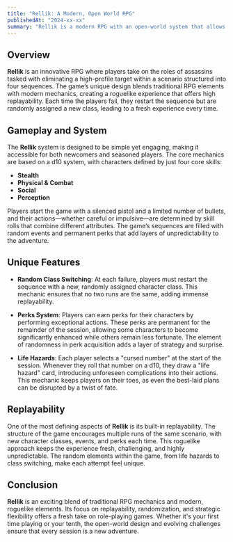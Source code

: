 ```yaml
---
title: "Rellik: A Modern, Open World RPG"
publishedAt: "2024-xx-xx"
summary: "Rellik is a modern RPG with an open-world system that allows players to experience the same scenario multiple times, each with a unique twist."
---
```


## Overview

**Rellik** is an innovative RPG where players take on the roles of assassins tasked with eliminating a high-profile target within a scenario structured into four sequences. The game’s unique design blends traditional RPG elements with modern mechanics, creating a roguelike experience that offers high replayability. Each time the players fail, they restart the sequence but are randomly assigned a new class, leading to a fresh experience every time.

## Gameplay and System

The **Rellik** system is designed to be simple yet engaging, making it accessible for both newcomers and seasoned players. The core mechanics are based on a d10 system, with characters defined by just four core skills:

- **Stealth**
- **Physical & Combat**
- **Social**
- **Perception**

Players start the game with a silenced pistol and a limited number of bullets, and their actions—whether careful or impulsive—are determined by skill rolls that combine different attributes. The game’s sequences are filled with random events and permanent perks that add layers of unpredictability to the adventure.

## Unique Features

- **Random Class Switching**: At each failure, players must restart the sequence with a new, randomly assigned character class. This mechanic ensures that no two runs are the same, adding immense replayability.
  
- **Perks System**: Players can earn perks for their characters by performing exceptional actions. These perks are permanent for the remainder of the session, allowing some characters to become significantly enhanced while others remain less fortunate. The element of randomness in perk acquisition adds a layer of strategy and surprise.

- **Life Hazards**: Each player selects a "cursed number" at the start of the session. Whenever they roll that number on a d10, they draw a "life hazard" card, introducing unforeseen complications into their actions. This mechanic keeps players on their toes, as even the best-laid plans can be disrupted by a twist of fate.

## Replayability

One of the most defining aspects of **Rellik** is its built-in replayability. The structure of the game encourages multiple runs of the same scenario, with new character classes, events, and perks each time. This roguelike approach keeps the experience fresh, challenging, and highly unpredictable. The random elements within the game, from life hazards to class switching, make each attempt feel unique.

## Conclusion

**Rellik** is an exciting blend of traditional RPG mechanics and modern, roguelike elements. Its focus on replayability, randomization, and strategic flexibility offers a fresh take on role-playing games. Whether it's your first time playing or your tenth, the open-world design and evolving challenges ensure that every session is a new adventure.
